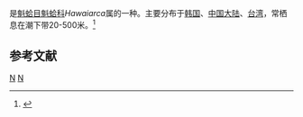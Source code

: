 {{noteTA
|T=zh-cn:鸟羽须蚶; zh-tw:鷹羽魁蛤;
|1=zh-cn:鸟羽须蚶; zh-tw:鷹羽魁蛤;
}}
{{Speciesbox
| taxon = Hawaiarca uwaensis
| binomial_authority = (Yokoyama, 1928)
}}
{{地區名稱|start=学名：''{{lang|la|Hawaiarca uwaensis}}''|cn=鸟羽须蚶|tw=鷹羽魁蛤|as=称}}是[[魁蛤目|魁蛤目]][[魁蛤科|魁蛤科]]''Hawaiarca''属的一种。主要分布于[[韩国|韩国]]、[[中国大陆|中国大陆]]、[[台湾|台湾]]，常栖息在潮下带20-500米。<ref>{{cite web|url=http://shell.sinica.edu.tw/chinese/shellbase_detail.php?science_no=3477|title=国际贝库：鸟羽须蚶|publisher=台湾贝类资料库|accessdate=2009-08-11|archive-date=2016-03-04|archive-url=https://web.archive.org/web/20160304110715/http://shell.sinica.edu.tw/chinese/shellbase_detail.php?science_no=3477|dead-url=no}}</ref>

== 参考文献 ==
{{reflist}}

{{taxonbar}}
[[Category:_1928年描述的动物|N]]
[[Category:魁蛤科|N]]